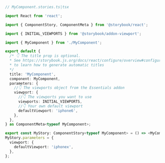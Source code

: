 ```ts
// MyComponent.stories.ts|tsx

import React from 'react';

import { ComponentStory, ComponentMeta } from '@storybook/react';

import { INITIAL_VIEWPORTS } from '@storybook/addon-viewport';

import { MyComponent } from './MyComponent';

export default {
  /* 👇 The title prop is optional.
  * See https://storybook.js.org/docs/react/configure/overview#configure-story-loading
  * to learn how to generate automatic titles
  */
  title: 'MyComponent',
  component: MyComponent,
  parameters: {
    //👇 The viewports object from the Essentials addon
    viewport: {
      //👇 The viewports you want to use
      viewports: INITIAL_VIEWPORTS,
      //👇 Your own default viewport
      defaultViewport: 'iphone6',
    },
  },
} as ComponentMeta<typeof MyComponent>;

export const MyStory: ComponentStory<typeof MyComponent> = () => <MyComponent />;
MyStory.parameters = {
  viewport: {
    defaultViewport: 'iphonex',
  },
};
```